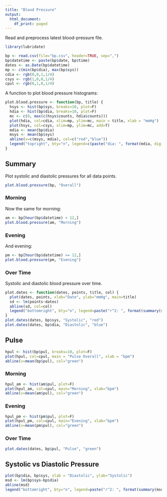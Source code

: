 ```yaml
---
title: "Blood Pressure"
output:
  html_document:
    df_print: paged
---
```


Read and preprocess latest blood-pressure file.
```r
library(lubridate)
```
```r
bp <- read.csv(file="bp.csv", header=TRUE, sep=",")
bp$datetime <- paste(bp$date, bp$time)
dates <- as.Date(bp$datetime)
mp <- c(min(bp$dia), max(bp$sys))
cdia <- rgb(0,0,1,1/4)
csys <- rgb(1,0,0,1/4)
cpul <- rgb(0,1,0,1/4)
```
A function to plot blood pressure histograms:
```r
plot.blood.pressure <- function(bp, title) {
  hsys <- hist(bp$sys, breaks=10, plot=F)
  hdia <- hist(bp$dia, breaks=10, plot=F)
  mc <- c(0, max(c(hsys$counts, hdia$counts)))
  plot(hdia, col=cdia, xlim=mp, ylim=mc, main = title, xlab = "mmHg")
  plot(hsys, col=csys, xlim=mp, ylim=mc, add=T)
  mdia <- mean(bp$dia)
  msys <- mean(bp$sys)
  abline(v=c(msys, mdia), col=c("red","blue"))
  legend("topright", bty="n", legend=c(paste("dia: ", format(mdia, digits=2)), paste("sys: ", format(msys, digits=2))))
}
```

## Summary

Plot systolic and diastolic pressures for all data points.
```r
plot.blood.pressure(bp, "Overall")
```

### Morning
Now the same for morning:
```r
am <- bp[hour(bp$datetime) < 12,]
plot.blood.pressure(am, "Morning")
```

### Evening
And evening:
```r
pm <- bp[hour(bp$datetime) >= 12,]
plot.blood.pressure(pm, "Evening")
```

### Over Time

Systolic and diastolic blood pressure over time.
```r
plot.dates <- function(dates, points, title, col) {
  plot(dates, points, xlab="Date", ylab="mmHg", main=title)
  sd <- lm(points~dates)
  abline(sd, col=col)
  legend("bottomright", bty="n", legend=paste("r^2: ", format(summary(sd)$r.squared, digits=2)))
}
plot.dates(dates, bp$sys, "Systolic", "red")
plot.dates(dates, bp$dia, "Diastolic", "blue")
```

## Pulse

```r
hpul <- hist(bp$pul, breaks=10, plot=F)
plot(hpul, col=cpul, main = "Pulse Overall", xlab = "bpm")
abline(v=mean(bp$pul), col="green")
```

### Morning

```r
hpul_am <- hist(am$pul, plot=F)
plot(hpul_am, col=cpul, main="Morning", xlab="bpm")
abline(v=mean(am$pul), col="green")
```

### Evening

```r
hpul_pm <- hist(pm$pul, plot=F)
plot(hpul_pm, col=cpul, main="Evening", xlab="bpm")
abline(v=mean(pm$pul), col="green")
```

### Over Time

```r
plot.dates(dates, bp$pul, "Pulse", "green")
```

## Systolic vs Diastolic Pressure

```r
plot(bp$dia, bp$sys, xlab = "Diastolic", ylab="Systolic")
msd <- lm(bp$sys~bp$dia)
abline(msd)
legend("bottomright", bty="n", legend=paste("r^2: ", format(summary(msd)$r.squared, digits=2)))
```


